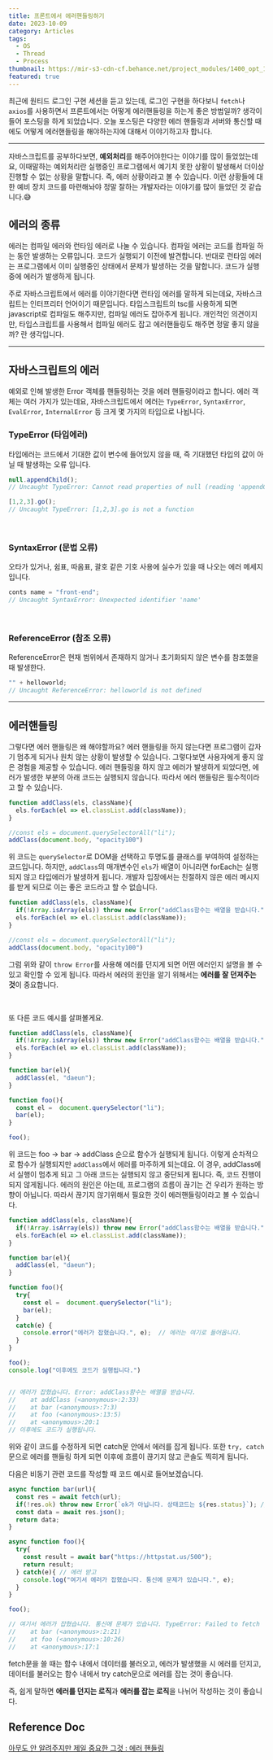 ```yaml
---
title: 프론트에서 에러핸들링하기
date: 2023-10-09
category: Articles
tags:
  - OS
  - Thread
  - Process
thumbnail: https://mir-s3-cdn-cf.behance.net/project_modules/1400_opt_1/4fdba6179891059.65018019e95ae.jpg
featured: true
---
```


최근에 원티드 로그인 구현 세션을 듣고 있는데, 로그인 구현을 하다보니 `fetch`나 `axios`를 사용하면서 프론트에서는 어떻게 에러핸들링을 하는게 좋은 방법일까? 생각이 들어 포스팅을 하게 되었습니다.
오늘 포스팅은 다양한 에러 핸들링과 서버와 통신할 때에도 어떻게 에러핸들링을 해야하는지에 대해서 이야기하고자 합니다.

--- 

자바스크립트를 공부하다보면, **예외처리**를 해주어야한다는 이야기를 많이 들었었는데요,
이때말하는 예외처리란 실행중인 프로그램에서 예기치 못한 상황이 발생해서 더이상 진행할 수 없는 상황을 말합니다.
즉, 에러 상황이라고 볼 수 있습니다. 이런 상황들에 대한 예비 장치 코드를 마련해놔야 정말 잘하는 개발자라는 이야기를 많이 들었던 것 같습니다.😅

## 에러의 종류
에러는 컴파일 에러와 런타임 에러로 나눌 수 있습니다. 컴파일 에러는 코드를 컴파일 하는 동안 발생하는 오류입니다. 코드가 실행되기 이전에 발견합니다. 반대로 런타임 에러는 프로그램에서 이미 실행중인 상태에서 문제가 발생하는 것을 말합니다. 코드가 실행중에 에러가 발생하게 됩니다.

주로 자바스크립트에서 에러를 이야기한다면 런타임 에러를 말하게 되는데요, 자바스크립트는 인터프리터 언어이기 때문입니다. 타입스크립트의 tsc를 사용하게 되면 javascript로 컴파일도 해주지만, 컴파일 에러도 잡아주게 됩니다.
개인적인 의견이지만, 타입스크립트를 사용해서 컴파일 에러도 잡고 에러핸들링도 해주면 정말 좋지 않을까? 란 생각입니다. 

---

## 자바스크립트의 에러
예외로 인해 발생한 Error 객체를 핸들링하는 것을 에러 핸들링이라고 합니다. 에러 객체는 여러 가지가 있는데요, 
자바스크립트에서 에러는 `TypeError`, `SyntaxError`, `EvalError`, `InternalError` 등 크게 몇 가지의 타입으로 나뉩니다.

### TypeError (타입에러)
타입에러는 코드에서 기대한 값이 변수에 들어있지 않을 때, 즉 기대했던 타입의 값이 아닐 때 발생하는 오류 입니다.

```javascript
null.appendChild();
// Uncaught TypeError: Cannot read properties of null (reading 'appendChild')
```

```javascript
[1,2,3].go();
// Uncaught TypeError: [1,2,3].go is not a function
```
<br/>

### SyntaxError (문법 오류)
오타가 있거나, 쉼표, 따옴표, 괄호 같은 기호 사용에 실수가 있을 때 나오는 에러 메세지입니다.

```javascript
conts name = "front-end";
// Uncaught SyntaxError: Unexpected identifier 'name'
```

<br/>

### ReferenceError (참조 오류)
ReferenceError은 현재 범위에서 존재하지 않거나 초기화되지 않은 변수를 참조했을 때 발생한다.

```javascript
"" + helloworld;
// Uncaught ReferenceError: helloworld is not defined
```

---

## 에러핸들링

그렇다면 에러 핸들링은 왜 해야할까요? 
에러 핸들링을 하지 않는다면 프로그램이 갑자기 멈추게 되거나 원치 않는 상황이 발생할 수 있습니다. 그렇다보면 사용자에게 좋지 않은 경험을 제공할 수 있습니다. 에러 핸들링을 하지 않고 에러가 발생하게 되었다면, 에러가 발생한 부분의 아래 코드는 실행되지 않습니다. 따라서 에러 핸들링은 필수적이라고 할 수 있습니다.

```javascript
function addClass(els, className){
  els.forEach(el => el.classList.add(className));
}

//const els = document.querySelectorAll("li");
addClass(document.body, "opacity100")
```
위 코드는 `querySelector`로 DOM을 선택하고 투명도를 클래스를 부여하여 설정하는 코드입니다.
하지만, `addClass`의 매개변수인 `els`가 배열이 아니라면 forEach는 실행되지 않고 타입에러가 발생하게 됩니다.
개발자 입장에서는 친절하지 않은 에러 메시지를 받게 되므로 이는 좋은 코드라고 할 수 없습니다.

```javascript
function addClass(els, className){
  if(!Array.isArray(els)) throw new Error("addClass함수는 배열을 받습니다.");
  els.forEach(el => el.classList.add(className));
}

//const els = document.querySelectorAll("li");
addClass(document.body, "opacity100")
```

그럼 위와 같이 `throw Error`를 사용해 에러를 던지게 되면 어떤 에러인지 설명을 볼 수 있고 확인할 수 있게 됩니다.
따라서 에러의 원인을 알기 위해서는 **에러를 잘 던져주는 것**이 중요합니다.

<br/>

또 다른 코드 예시를 살펴볼게요.

```javascript
function addClass(els, className){
  if(!Array.isArray(els)) throw new Error("addClass함수는 배열을 받습니다.");
  els.forEach(el => el.classList.add(className));
}

function bar(el){
  addClass(el, "daeun");
}

function foo(){
  const el =  document.querySelector("li");
  bar(el);
}

foo();
```

위 코드는 foo -> bar -> addClass 순으로 함수가 실행되게 됩니다. 이렇게 순차적으로 함수가 실행되지만 `addClass`에서 에러를 마주하게 되는데요. 이 경우, addClass에서 실행이 멈추게 되고 그 아래 코드는 실행되지 않고 중단되게 됩니다. 즉, 코드 진행이 되지 않게됩니다. 
에러의 원인은 아는데, 프로그램의 흐름이 끊기는 건 우리가 원하는 방향이 아닙니다. 따라서 끊기지 않기위해서 필요한 것이 에러핸들링이라고 볼 수 있습니다. 

```javascript
function addClass(els, className){
  if(!Array.isArray(els)) throw new Error("addClass함수는 배열을 받습니다."); // 에러가 던져집니다.
  els.forEach(el => el.classList.add(className));
}

function bar(el){
  addClass(el, "daeun");
}

function foo(){
  try{
    const el =  document.querySelector("li");
    bar(el);
  }
  catch(e) {
    console.error("에러가 잡혔습니다.", e);  // 에러는 여기로 들어옵니다.
  }
}

foo();
console.log("이후에도 코드가 실행됩니다.")


// 에러가 잡혔습니다. Error: addClass함수는 배열을 받습니다.
//    at addClass (<anonymous>:2:33)
//    at bar (<anonymous>:7:3)
//    at foo (<anonymous>:13:5)
//    at <anonymous>:20:1
// 이후에도 코드가 실행됩니다.
```

위와 같이 코드를 수정하게 되면 catch문 안에서 에러를 잡게 됩니다. 또한 `try, catch`문으로 에러를 핸들링 하게 되면 이후에 흐름이 끊기지 않고 콘솔도 찍히게 됩니다. 
<br/>

다음은 비동기 관련 코드를 작성할 때 코드 예시로 들어보겠습니다.
```javascript
async function bar(url){
  const res = await fetch(url);
  if(!res.ok) throw new Error(`ok가 아닙니다. 상태코드는 ${res.status}`); // 에러 던지고
  const data = await res.json();
  return data;
}

async function foo(){
  try{
    const result = await bar("https://httpstat.us/500");
    return result;
  } catch(e){ // 에러 받고
    console.log("여기서 에러가 잡혔습니다. 통신에 문제가 있습니다.", e);
  }
}

foo();

// 여기서 에러가 잡혔습니다. 통신에 문제가 있습니다. TypeError: Failed to fetch
//    at bar (<anonymous>:2:21)
//    at foo (<anonymous>:10:26)
//    at <anonymous>:17:1
```
fetch문을 쓸 때는 함수 내에서 데이터를 불러오고, 에러가 발생했을 시 에러를 던지고, 데이터를 불러오는 함수 내에서 try catch문으로 에러를 잡는 것이 좋습니다.

즉, 쉽게 말하면 **에러를 던지는 로직**과 **에러를 잡는 로직**을 나뉘어 작성하는 것이 좋습니다.


## Reference Doc
[아무도 안 알려주지만 제일 중요한 그것 : 에러 핸들링](https://youtu.be/G-YUvXpqB1U?si=tPTMXWhWYv-JSZfh)